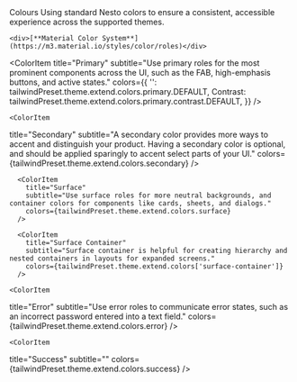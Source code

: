 
<Meta title="Colours" />

<div class="container overflow-hidden sb-unstyled rounded-3xl ">
  <div class="flex flex-col gap-4 px-32 py-16 bg-secondary">
    <span class="text-6xl text-primary font-bold">Colours</span>
    <span class="text-xl ">
      Using standard Nesto colors to ensure a consistent, accessible
      experience across the supported themes.
    </span>
  </div>

  <div class="flex flex-col gap-5 px-32 py-16 bg-surface text-surface-contrast">

    <div>[**Material Color System**](https://m3.material.io/styles/color/roles)</div>

<ColorPalette>

<ColorItem
  title="Primary"
  subtitle="Use primary roles for the most prominent components across the UI, such as the FAB, high-emphasis buttons, and active states."
  colors={{
    '': tailwindPreset.theme.extend.colors.primary.DEFAULT,
    Contrast: tailwindPreset.theme.extend.colors.primary.contrast.DEFAULT,
  }}
/>

    <ColorItem

title="Secondary"
subtitle="A secondary color provides more ways to accent and distinguish your product. Having a secondary color is optional, and should be applied sparingly to accent select parts of your UI."
colors={tailwindPreset.theme.extend.colors.secondary}
/>

      <ColorItem
        title="Surface"
        subtitle="Use surface roles for more neutral backgrounds, and container colors for components like cards, sheets, and dialogs."
        colors={tailwindPreset.theme.extend.colors.surface}
      />

      <ColorItem
        title="Surface Container"
        subtitle="Surface container is helpful for creating hierarchy and nested containers in layouts for expanded screens."
        colors={tailwindPreset.theme.extend.colors['surface-container']}
      />

    <ColorItem

title="Error"
subtitle="Use error roles to communicate error states, such as an incorrect password entered into a text field."
colors={tailwindPreset.theme.extend.colors.error}
/>

    <ColorItem

title="Success"
subtitle=""
colors={tailwindPreset.theme.extend.colors.success}
/>

</ColorPalette>

  </div>
</div>
